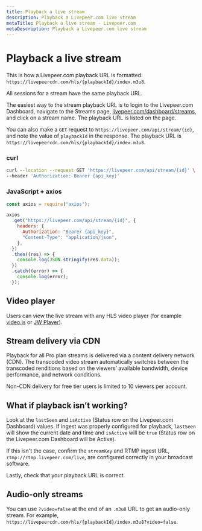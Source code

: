 ```yaml
---
title: Playback a live stream
description: Playback a Livepeer.com live stream
metaTitle: Playback a live stream - Livepeer.com
metaDescription: Playback a Livepeer.com live stream
---
```


# Playback a live stream

This is how a Livepeer.com playback URL is formatted:
`https://livepeercdn.com/hls/{playbackId}/index.m3u8`.

All sessions for a stream have the same playback URL.

The easiest way to the stream playback URL is to login to the Livepeer.com
Dashboard, navigate to the Streams page,
[livepeer.com/dashboard/streams](https://livepeer.com/dashboard/streams), and
click on a stream name. The playback URL is listed on the page.

You can also make a `GET` request to `https://livepeer.com/api/stream/{id}`, and
note the value of `playbackId` in the response. The playback URL is
`https://livepeercdn.com/hls/{playbackId}/index.m3u8`.

### curl

```bash
curl --location --request GET 'https://livepeer.com/api/stream/{id}' \
--header 'Authorization: Bearer {api_key}'
```

### JavaScript + axios

```javascript
const axios = require("axios");

axios
  .get("https://livepeer.com/api/stream/{id}", {
    headers: {
      Authorization: "Bearer {api_key}",
      "Content-Type": "application/json",
    },
  })
  .then((res) => {
    console.log(JSON.stringify(res.data));
  })
  .catch((error) => {
    console.log(error);
  });
```

## Video player

Users can view the live stream with any HLS video player (for example
[video.js](https://videojs.com/) or [JW Player](https://www.jwplayer.com/)).

## Stream delivery via CDN

Playback for all Pro plan streams is delivered via a content delivery network
(CDN). The transcoded video stream automatically switches between the transcoded
renditions based on the viewers’ available bandwidth, device performance, and
network conditions.

Non-CDN delivery for free tier users is limited to 10 viewers per account.

## What if playback isn’t working?

Look at the `lastSeen` and `isActive` (Status row on the Livepeer.com Dashboard)
values. If ingest was properly configured for playback, `lastSeen` will show the
current date and time and `isActive` will be `true` (Status row on the
Livepeer.com Dashboard will be Active).

If this isn't the case, confirm the `streamKey` and RTMP ingest URL,
`rtmp://rtmp.livepeer.com/live`, are configured correctly in your broadcast
software.

Lastly, check that your playback URL is correct.

## Audio-only streams

You can use `?video=false` at the end of an `.m3u8` URL to get an audio-only
stream. For example,
`https://livepeercdn.com/hls/{playbackId}/index.m3u8?video=false`.
